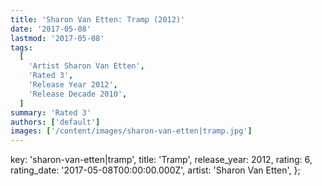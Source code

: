 ```yaml
---
title: 'Sharon Van Etten: Tramp (2012)'
date: '2017-05-08'
lastmod: '2017-05-08'
tags:
  [
    'Artist Sharon Van Etten',
    'Rated 3',
    'Release Year 2012',
    'Release Decade 2010',
  ]
summary: 'Rated 3'
authors: ['default']
images: ['/content/images/sharon-van-etten|tramp.jpg']
---
```


  key: 'sharon-van-etten|tramp',
  title: 'Tramp',
  release_year: 2012,
  rating: 6,
  rating_date: '2017-05-08T00:00:00.000Z',
  artist: 'Sharon Van Etten',
};

<MusicRating data={data} />
